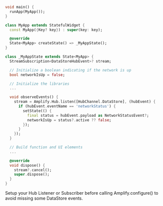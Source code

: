 ```dart
void main() {
  runApp(MyApp());
}

class MyApp extends StatefulWidget {
  const MyApp({Key? key}) : super(key: key);

  @override
  State<MyApp> createState() => _MyAppState();
}

class _MyAppState extends State<MyApp> {
  StreamSubscription<DataStoreHubEvent>? stream;

  // Initialize a boolean indicating if the network is up
  bool networkIsUp = false;

  // Initialize the libraries
  ...

  void observeEvents() {
    stream = Amplify.Hub.listen([HubChannel.DataStore], (hubEvent) {
      if (hubEvent.eventName == 'networkStatus') {
        setState(() {
          final status = hubEvent.payload as NetworkStatusEvent?;
          networkIsUp = status?.active ?? false;
        });
      }
    });
  }

  // Build function and UI elements
  ...

  @override
  void dispose() {
    stream?.cancel();
    super.dispose();
  }
}
```

<Callout>

Setup your Hub Listener or Subscriber before calling Amplify.configure() to avoid missing some DataStore events.

</Callout>
